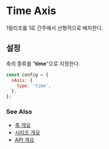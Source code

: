 # Time Axis

1밀리초를 1로 간주해서 선형적으로 배치한다.

## 설정

축의 종류를 "**time**"으로 지정한다.

```js
const config = {
  xAxis: {
    type: 'time',
  },
};
```

### See Also

- [축 개요](/guide/axes)
- [시리즈 개요](/guide/series)
- [API 개요](/docs)

